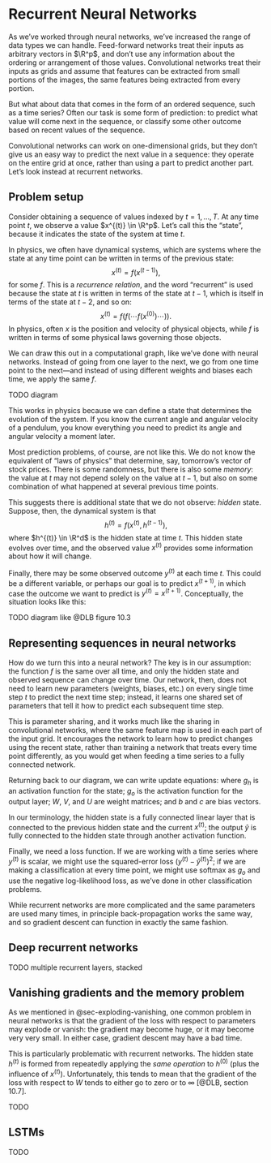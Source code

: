 # Recurrent Neural Networks

::: {.hidden}
$$
\DeclareMathOperator{\E}{\mathbb{E}}
\DeclareMathOperator{\R}{\mathbb{R}}
\DeclareMathOperator{\softmax}{softmax}
\DeclareMathOperator*{\argmin}{argmin}
\newcommand{\T}{^\mathsf{T}}
$$
:::

As we've worked through neural networks, we've increased the range of data types
we can handle. Feed-forward networks treat their inputs as arbitrary vectors in
$\R^p$, and don't use any information about the ordering or arrangement of those
values. Convolutional networks treat their inputs as grids and assume that
features can be extracted from small portions of the images, the same features
being extracted from every portion.

But what about data that comes in the form of an ordered sequence, such as a
time series? Often our task is some form of prediction: to predict what value
will come next in the sequence, or classify some other outcome based on recent
values of the sequence.

Convolutional networks can work on one-dimensional grids, but they don't give us
an easy way to predict the next value in a sequence: they operate on the entire
grid at once, rather than using a part to predict another part. Let's look
instead at recurrent networks.

## Problem setup

Consider obtaining a sequence of values indexed by $t = 1, \dots, T$. At any
time point $t$, we observe a value $x^{(t)} \in \R^p$. Let's call this the
"state", because it indicates the state of the system at time $t$.

In physics, we often have dynamical systems, which are systems where the state
at any time point can be written in terms of the previous state:
$$
x^{(t)} = f(x^{(t - 1)}),
$$
for some $f$. This is a *recurrence relation*, and the word "recurrent" is used
because the state at $t$ is written in terms of the state at $t - 1$, which is
itself in terms of the state at $t - 2$, and so on:
$$
x^{(t)} = f(f(\cdots f(x^{(0)}) \cdots)).
$$
In physics, often $x$ is the position and velocity of physical objects, while
$f$ is written in terms of some physical laws governing those objects.

We can draw this out in a computational graph, like we've done with neural
networks. Instead of going from one layer to the next, we go from one time point
to the next---and instead of using different weights and biases each time, we
apply the same $f$.

TODO diagram

This works in physics because we can define a state that determines the
evolution of the system. If you know the current angle and angular velocity of a
pendulum, you know everything you need to predict its angle and angular velocity
a moment later.

Most prediction problems, of course, are not like this. We do not know the
equivalent of "laws of physics" that determine, say, tomorrow's vector of stock
prices. There is some randomness, but there is also some *memory*: the value at
$t$ may not depend solely on the value at $t - 1$, but also on some combination
of what happened at several previous time points.

This suggests there is additional state that we do not observe: *hidden* state.
Suppose, then, the dynamical system is that
$$
h^{(t)} = f(x^{(t)}, h^{(t - 1)}),
$$
where $h^{(t)} \in \R^d$ is the hidden state at time $t$. This hidden state
evolves over time, and the observed value $x^{(t)}$ provides some information
about how it will change.

Finally, there may be some observed outcome $y^{(t)}$ at each time $t$. This
could be a different variable, or perhaps our goal is to predict $x^{(t + 1)}$,
in which case the outcome we want to predict is $y^{(t)} = x^{(t + 1)}$.
Conceptually, the situation looks like this:

TODO diagram like @DLB figure 10.3

## Representing sequences in neural networks

How do we turn this into a neural network? The key is in our assumption: the
function $f$ is the same over all time, and only the hidden state and observed
sequence can change over time. Our network, then, does not need to learn new
parameters (weights, biases, etc.) on every single time step $t$ to predict the
next time step; instead, it learns one shared set of parameters that tell it how
to predict each subsequent time step.

This is parameter sharing, and it works much like the sharing in convolutional
networks, where the same feature map is used in each part of the input grid. It
encourages the network to learn how to predict changes using the recent state,
rather than training a network that treats every time point differently, as you
would get when feeding a time series to a fully connected network.

Returning back to our diagram, we can write update equations:
\begin{align*}
h^{(t)} &= g_h(W h^{(t-1)} + U x^{(t)} + b)\\
\hat y^{(t)} &= g_o(V h^{(t)} + c),
\end{align*}
where $g_h$ is an activation function for the state; $g_o$ is the activation
function for the output layer; $W$, $V$, and $U$ are weight matrices; and $b$
and $c$ are bias vectors.

In our terminology, the hidden state is a fully connected linear layer that is
connected to the previous hidden state and the current $x^{(t)}$; the output
$\hat y$ is fully connected to the hidden state through another activation
function.

Finally, we need a loss function. If we are working with a time series where
$y^{(t)}$ is scalar, we might use the squared-error loss $(y^{(t)} - \hat
y^{(t)})^2$; if we are making a classification at every time point, we might use
softmax as $g_o$ and use the negative log-likelihood loss, as we've done in
other classification problems.

While recurrent networks are more complicated and the same parameters are used
many times, in principle back-propagation works the same way, and so gradient
descent can function in exactly the same fashion.

## Deep recurrent networks

TODO multiple recurrent layers, stacked

## Vanishing gradients and the memory problem

As we mentioned in @sec-exploding-vanishing, one common problem in neural
networks is that the gradient of the loss with respect to parameters may explode
or vanish: the gradient may become huge, or it may become very very small. In
either case, gradient descent may have a bad time.

This is particularly problematic with recurrent networks. The hidden state
$h^{(t)}$ is formed from repeatedly applying the *same operation* to $h^{(0)}$
(plus the influence of $x^{(t)}$). Unfortunately, this tends to mean that the
gradient of the loss with respect to $W$ tends to either go to zero or to
$\infty$ [@DLB, section 10.7].

TODO

## LSTMs

TODO
